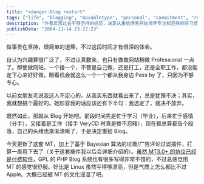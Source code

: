 ```yaml
---
title: "xdanger-Blog restart"
tags: ["life", "blogging", "movabletype", "personal", "commitment", "reflection", "verycd", "web development", "perseverance"]
description: "作者反思过去不够坚持的经历，决定从重拾博客开始培养专注和坚持的好习惯，同时分享了更新 MovableType 博客系统和添加垃圾评论过滤插件的技术细节，表达了对 MT 博客平台的喜爱。"
publishDate: "2004-11-14 23:27:23"
---
```


做事贵在坚持，很简单的道理，不过这段时间才有很深的体会。

自认为兴趣算很广泛了，不过认真数来，也只有做做网站稍微 Professional 一点了。即使做网站，一个接一个，不管是自己做，还是打工，还是全职工作，都没能定下心来好好做，眼看机会就这么一个一个都从我身边 Pass by 了，只因为不够专心。

以前女朋友老说我这人不定心的，从我买东西就看出来了，总是犹豫不决；其实，我就想挑个最好的。她形容我的话应该还有下半句：我选定了，就决不放弃。

既然如此，那就从 Blog 开始吧。前段时间先是忙于学习（毕业），后来忙于感情（分手），又接着是工作（接手 VeryCD 时真是惨不忍睹），现在都总算都告个段落，自己的头绪也渐渐清晰了，于是决定重拾 Blog。

今天更新了这套 MT，加上了基于 Bayesian 算法的垃圾/广告评论过滤插件，打算一直用下去了（关于这套插件我以后会详细介绍的）。[虽然 MT3.0+ 的协议已经是付费软件](/archives/2004/05/15/000131.html)，GPL 的 PHP Blog 系统也有很多写得非常不错的，不过总感觉用 MT 的感觉很舒服。好比是 Linux 虽然写得够漂亮，但是气质上怎么都比不过 Apple。大概已经被 MT 的文化浸湿了吧。
